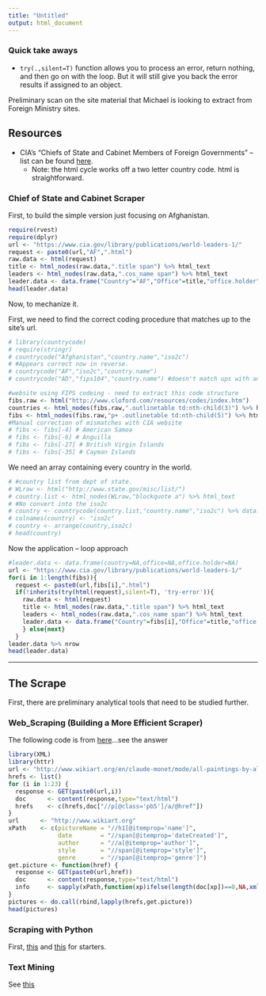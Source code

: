 ```yaml
---
title: "Untitled"
output: html_document
---
```

### Quick take aways

* `try(.,silent=T)` function allows you to process an error, return nothing, and then go on with the loop. But it will still give you back the error results if assigned to an object. 

Preliminary scan on the site material that Michael is looking to extract from Foreign Ministry sites. 

## Resources 

* CIA's "Chiefs of State and Cabinet Members of Foreign Governments" -- list can be found [here]("https://www.cia.gov/library/publications/world-leaders-1/index.html"). 
    + Note: the html cycle works off a two letter country code. html is straightforward. 

### Chief of State and Cabinet Scraper

First, to build the simple version just focusing on Afghanistan. 
```r
require(rvest)
require(dplyr)
url <- "https://www.cia.gov/library/publications/world-leaders-1/"
request <- paste0(url,"AF",".html")
raw.data <- html(request)
title <- html_nodes(raw.data,".title span") %>% html_text
leaders <- html_nodes(raw.data,".cos_name span") %>% html_text
leader.data <- data.frame("Country"="AF","Office"=title,"office.holder"=leaders)
head(leader.data)
```

Now, to mechanize it.

First, we need to find the correct coding procedure that matches up to the site's url. 
```r
# library(countrycode)
# require(stringr)
# countrycode("Afghanistan","country.name","iso2c")
# #Appears correct now in reverse.
# countrycode("AF","iso2c","country.name")
# countrycode("AD","fips104","country.name") #doesn't match ups with andorra

#website using FIPS codeing - need to extract this code structure
fibs.raw <- html("http://www.cloford.com/resources/codes/index.htm")
countries <- html_nodes(fibs.raw,".outlinetable td:nth-child(3)") %>% html_text
fibs <- html_nodes(fibs.raw,"p+ .outlinetable td:nth-child(5)") %>% html_text
#Manual correction of mismatches with CIA website
# fibs <- fibs[-4] # American Samoa
# fibs <- fibs[-6] # Anguilla
# fibs <- fibs[-27] # British Virgin Islands
# fibs <- fibs[-35] # Cayman Islands
```

We need an array containing every country in the world. 
```r
# #country list from dept of state. 
# WLraw <- html("http://www.state.gov/misc/list/")
# country.list <- html_nodes(WLraw,"blockquote a") %>% html_text
# #No convert into the iso2c
# country <- countrycode(country.list,"country.name","iso2c") %>% data.frame 
# colnames(country) <- "iso2c"
# country <- arrange(country,iso2c)
# head(country)
```

Now the application -- loop approach
```r
#leader.data <- data.frame(country=NA,office=NA,office.holder=NA)
url <- "https://www.cia.gov/library/publications/world-leaders-1/"
for(i in 1:length(fibs)){
  request <- paste0(url,fibs[i],".html")
  if(!inherits(try(html(request),silent=T), 'try-error')){
    raw.data <- html(request)
    title <- html_nodes(raw.data,".title span") %>% html_text
    leaders <- html_nodes(raw.data,".cos_name span") %>% html_text
    leader.data <- data.frame("Country"=fibs[i],"Office"=title,"office.holder"=leaders)
    } else{next}
  }    
leader.data %>% nrow
head(leader.data)
```




-----

## The Scrape
First, there are preliminary analytical tools that need to be studied further. 

### Web_Scraping (Building a More Efficient Scraper)

The following code is from [here]("http://stackoverflow.com/questions/24576962/how-write-code-to-web-crawling-and-scraping-in-r")...see the answer

```r
library(XML)
library(httr)
url <- "http://www.wikiart.org/en/claude-monet/mode/all-paintings-by-alphabet/"
hrefs <- list()
for (i in 1:23) {
  response <- GET(paste0(url,i))
  doc      <- content(response,type="text/html")
  hrefs    <- c(hrefs,doc["//p[@class='pb5']/a/@href"])
}
url      <- "http://www.wikiart.org"
xPath    <- c(pictureName = "//h1[@itemprop='name']",
              date        = "//span[@itemprop='dateCreated']",
              author      = "//a[@itemprop='author']",
              style       = "//span[@itemprop='style']",
              genre       = "//span[@itemprop='genre']")
get.picture <- function(href) {
  response <- GET(paste0(url,href))
  doc      <- content(response,type="text/html")
  info     <- sapply(xPath,function(xp)ifelse(length(doc[xp])==0,NA,xmlValue(doc[xp][[1]])))
}
pictures <- do.call(rbind,lapply(hrefs,get.picture))
head(pictures)
```



### Scraping with Python
First, [this]("http://docs.python-guide.org/en/latest/scenarios/scrape/") and [this]("http://learnpythonthehardway.org/book/ex5.html") for starters. 

### Text Mining
See [this]("http://cran.r-project.org/web/packages/tm/tm.pdf")


